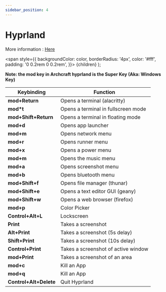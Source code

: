 ```yaml
---
sidebar_position: 4
---
```


# Hyprland

More information : [Here](https://github.com/archcraft-os/archcraft-hyprland)

<!-- Tabs -->

<!-- Badges -->
  <span
    style={{
      backgroundColor: color,
      borderRadius: '4px',
      color: '#fff',
      padding: '0 0.2rem 0 0.2rem',
    }}>
    {children}
  </span>
);

<!-- Add your stuff after this -->

**Note: the mod key in Archcraft hyprland is the Super Key (Aka: Windows Key)**

|Keybinding|Function|
|--|--|
|**mod+Return** | Opens a terminal (alacritty) |
|**mod*t** | Opens a terminal in fullscreen mode |
|**mod+Shift+Return** | Opens a terminal in floating mode |
|**mod+d**| Opens app launcher |
|**mod+m** | Opens network menu |
|**mod+r** | Opens runner menu |
|**mod+x** | Opens a power menu |
|**mod+m** | Opens the music menu |
|**mod+a** | Opens screenshot menu |
|**mod+b** | Opens bluetooth menu |
|**mod+Shift+f** | Opens file manager (thunar) |
|**mod+Shift+e** | Opens a text editor GUI (geany) |
|**mod+Shift+w** | Opens a web browser (firefox) |
|**mod+p** | Color Picker |
|**Control+Alt+L** | Lockscreen |
|**Print** | Takes a screenshot |
|**Alt+Print** | Takes a screenshot (5s delay) |
|**Shift+Print** | Takes a screenshot (10s delay) |
|**Control+Print** | Takes a screenshot of active window |
|**mod+Print** | Takes a screenshot of an area |
|**mod+c** | Kill an App |
|**mod+q** | Kill an App |
|**Control+Alt+Delete** | Quit Hyprland |



